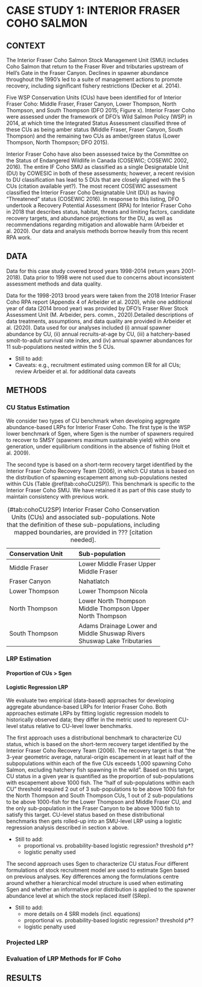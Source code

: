 # CASE STUDY 1: INTERIOR FRASER COHO SALMON

## CONTEXT

The Interior Fraser Coho Salmon Stock Management Unit (SMU) includes Coho Salmon that return to the Fraser River and tributaries upstream of Hell’s Gate in the Fraser Canyon. Declines in spawner abundance throughout the 1990’s led to a suite of management actions to promote recovery, including significant fishery restrictions (Decker et al. 2014). 

Five WSP Conservation Units (CUs) have been identified for of Interior Fraser Coho: Middle Fraser, Fraser Canyon, Lower Thompson, North Thompson, and South Thompson (DFO 2015; Figure x). Interior Fraser Coho were assessed under the framework of DFO’s Wild Salmon Policy (WSP) in 2014, at which time the Integrated Status Assessment classified three of these CUs as being amber status (Middle Fraser, Fraser Canyon, South Thompson) and the remaining two CUs as amber/green status (Lower Thompson, North Thompson; DFO 2015).  

Interior Fraser Coho have also been assessed twice by the Committee on the Status of Endangered Wildlife in Canada (COSEWIC; COSEWIC 2002, 2016). The entire IF Coho SMU as classified as a single Designatable Unit (DU) by COWESIC in both of these assessments; however, a recent revision to DU classification has lead to 5 DUs that are closely aligned with the 5 CUs (citation available yet?). The most recent COSEWIC assessment classified the Interior Fraser Coho Designatable Unit (DU) as having “Threatened” status (COSEWIC 2016). In response to this listing, DFO undertook a Recovery Potential Assessment (RPA) for Interior Fraser Coho in 2018 that describes status, habitat, threats and limiting factors, candidate recovery targets, and abundance projections for the DU, as well as recommendations regarding mitigation and allowable harm (Arbeider et al. 2020). Our data and analysis methods borrow heavily from this recent RPA work.

## DATA

Data for this case study covered brood years 1998-2014 (return years 2001-2018). Data prior to 1998 were not used due to concerns about inconsistent assessment methods and data quality.  

Data for the 1998-2013 brood years were taken from the 2018 Interior Fraser Coho RPA report (Appendix 4 of Arbeider et al. 2020), while one additional year of data (2014 brood year) was provided by DFO’s Fraser River Stock Assessment Unit (M. Arbeider, pers. comm., 2020).Detailed descriptions of data treatments, assumptions, and data quality are provided in Arbeider et al. (2020). Data used for our analyses included (i) annual spawner abundance by CU, (ii) annual recruits-at-age by CU, (iii) a hatchery-based smolt-to-adult survival rate index, and (iv) annual spawner abundances for 11 sub-populations nested within the 5 CUs.

-	Still to add: 
  - Caveats: e.g., recruitment estimated using common ER for all CUs; review Arbeider et al. for additional data caveats


## METHODS


### CU Status Estimation


We consider two types of CU benchmark when developing aggregate abundance-based LRPs for Interior Fraser Coho. The first type is the WSP lower benchmark of Sgen, where Sgen is the number of spawners required to recover to SMSY (spawners maximum sustainable yield) within one generation, under equilibrium conditions in the absence of fishing (Holt et al. 2009). 

The second type is based on a short-term recovery target identified by the Interior Fraser Coho Recovery Team (2006), in which CU status is based on the distribution of spawning escapement among sub-populations nested within CUs (Table \@ref(tab:cohoCU2SP)). This benchmark is specific to the Interior Fraser Coho SMU. We have retained it as part of this case study to maintain consistency with previous work.


-------------------------------------------------------
Conservation Unit         Sub-population
------------------------- ------------------------------ 
Middle Fraser             Lower Middle Fraser
                          Upper Middle Fraser
                          
Fraser Canyon             Nahatlatch
  
Lower Thompson            Lower Thompson
                          Nicola
  
North Thompson            Lower North Thompson
                          Middle Thompson
                          Upper North Thompson
  
South Thompson            Adams Drainage
                          Lower and Middle Shuswap Rivers
                          Shuswap Lake Tributaries
------------------------- ---------------------------------
Table: (\#tab:cohoCU2SP) Interior Fraser Coho Conservation Units (CUs) and associated sub-populations. Note that the definition of these sub-populations, including mapped boundaries, are provided in ??? [citation needed].


### LRP Estimation

#### Proportion of CUs > Sgen

#### Logistic Regression LRP

We evaluate two empirical (data-based) approaches for developing aggregate abundance-based LRPs for Interior Fraser Coho. Both approaches estimate LRPs by fitting logistic regression models to historically observed data; they differ in the metric used to represent CU-level status relative to CU-level lower benchmarks. 

The first approach uses a distributional benchmark to characterize CU status, which is based on the short-term recovery target identified by the Interior Fraser Coho Recovery Team (2006). The recovery target is that “the 3-year geometric average, natural-origin escapement in at least half of the subpopulations within each of the five CUs exceeds 1,000 spawning Coho Salmon, excluding hatchery fish spawning in the wild”. Based on this target, CU status in a given year is quantified as the proportion of sub-populations with escapement above 1000 fish. The “half of sub-populations within each CU” threshold required 2 out of 3 sub-populations to be above 1000 fish for the North Thompson and South Thompson CUs, 1 out of 2 sub-populations to be above 1000-fish for the Lower Thompson and Middle Fraser CU, and the only sub-population in the Fraser Canyon to be above 1000 fish to satisfy this target. CU-level status based on these distributional benchmarks then gets rolled-up into an SMU-level LRP using a logistic regression analysis described in section x above. 

- Still to add: 
  - proportional vs. probability-based logistic regression?  threshold p*?
  - logistic penalty used

The second approach uses Sgen to characterize CU status.Four different formulations of stock recruitment model are used to estimate Sgen based on previous analyses. Key differences among the formulations centre around whether a hierarchical model structure is used when estimating Sgen and whether an informative prior distribution is applied to the spawner abundance level at which the stock replaced itself (SRep).    

- Still to add:
  - more details on 4 SRR models (incl. equations)
  - proportional vs. probability-based logistic regression?  threshold p*?
  - logistic penalty used



### Projected LRP


### Evaluation of LRP Methods for IF Coho


## RESULTS

